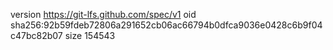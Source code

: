 version https://git-lfs.github.com/spec/v1
oid sha256:92b59fdeb72806a291652cb06ac66794b0dfca9036e0428c6b9f04c47bc82b07
size 154543
